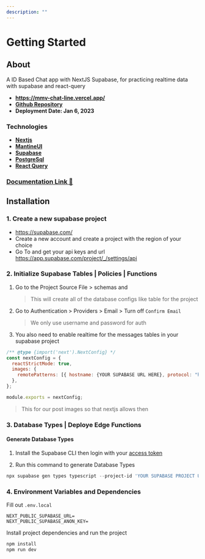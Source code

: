 ```yaml
---
description: ""
---
```


# Getting Started

## About

A ID Based Chat app with NextJS Supabase, for practicing realtime data with supabase and react-query

- **https://mmv-chat-line.vercel.app/**
- **[Github Repository](https://github.com/mmvergara/mmv-chat-line)**
- **Deployment Date: Jan 6, 2023**

### Technologies

- **[Nextjs](https://nextjs.org/)**
- **[MantineUI](https://mantine.dev/)**
- **[Supabase](https://supabase.com/)**
- **[PostgreSql](https://www.postgresql.org/)**
- **[React Query](https://react-query.tanstack.com/)**

### [Documentation Link 📃](https://mmv-docs.vercel.app/docs/chat-line/)

## Installation

### 1. Create a new supabase project

- https://supabase.com/ <br/>
- Create a new account and create a project with the region of your choice
- Go To and get your api keys and url https://app.supabase.com/project/_/settings/api

### 2. Initialize Supabase Tables | Policies | Functions

1. Go to the Project Source File > schemas and <br/>
   > This will create all of the database configs like table for the project

2. Go to Authentication > Providers > Email > Turn off `Confirm Email`
   > We only use username and password for auth
   
3. You also need to enable realtime for the messages tables in your supabase project 

```js
/** @type {import('next').NextConfig} */
const nextConfig = {
  reactStrictMode: true,
  images: {
    remotePatterns: [{ hostname: {YOUR SUPABASE URL HERE}, protocol: "https" }],
  },
};

module.exports = nextConfig;
```

> This for our post images so that nextjs allows then

### 3. Database Types | Deploye Edge Functions

#### Generate Database Types

1. Install the Supabase CLI then login with your [access token](https://app.supabase.com/account/tokens)

2. Run this command to generate Database Types

```powershell
npx supabase gen types typescript --project-id 'YOUR SUPABASE PROJECT URL HERE' --schema public > supabase/db-generated-types.ts
```

### 4. Environment Variables and Dependencies
Fill out `.env.local`

```
NEXT_PUBLIC_SUPABASE_URL=
NEXT_PUBLIC_SUPABASE_ANON_KEY=
```

Install project dependencies and run the project

```powershell
npm install
npm run dev
```
